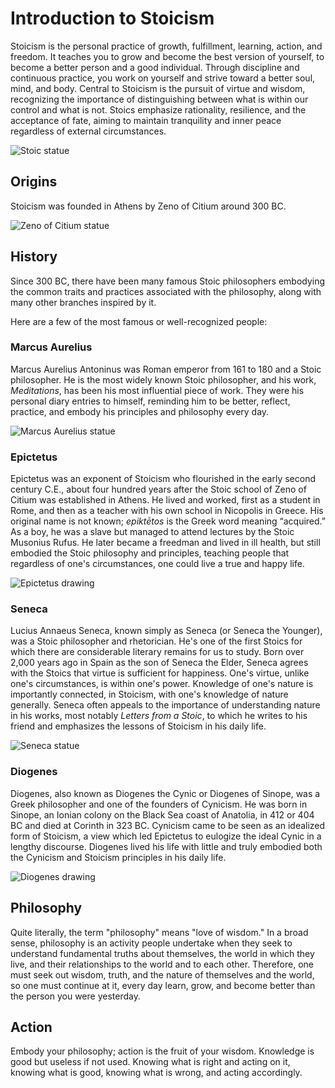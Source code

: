 # Introduction to Stoicism

Stoicism is the personal practice of growth, fulfillment, learning, action, and freedom. 
It teaches you to grow and become the best version of yourself, to become a better person and a good individual. 
Through discipline and continuous practice, you work on yourself and strive toward a better soul, mind, and body. 
Central to Stoicism is the pursuit of virtue and wisdom, recognizing the importance of distinguishing between what is within our control and what is not. 
Stoics emphasize rationality, resilience, and the acceptance of fate, aiming to maintain tranquility and inner peace regardless of external circumstances.

![Stoic statue](../public/assets/stoic-statue.jpg)

## Origins

Stoicism was founded in Athens by Zeno of Citium around 300 BC.

![Zeno of Citium statue](../public/assets/zeno-of-citium.webp)

## History

Since 300 BC, there have been many famous Stoic philosophers embodying the common traits and practices associated with the philosophy, along with many other branches inspired by it.

Here are a few of the most famous or well-recognized people:

### Marcus Aurelius

Marcus Aurelius Antoninus was Roman emperor from 161 to 180 and a Stoic philosopher. 
He is the most widely known Stoic philosopher, and his work, *Meditations*, has been his most influential piece of work. 
They were his personal diary entries to himself, reminding him to be better, reflect, practice, and embody his principles and philosophy every day.

![Marcus Aurelius statue](../public/assets/marcus-aurelius-statue.jpg)

### Epictetus

Epictetus was an exponent of Stoicism who flourished in the early second century C.E., about four hundred years after the Stoic school of Zeno of Citium was established in Athens. 
He lived and worked, first as a student in Rome, and then as a teacher with his own school in Nicopolis in Greece. His original name is not known; *epiktētos* is the Greek word meaning “acquired.” 
As a boy, he was a slave but managed to attend lectures by the Stoic Musonius Rufus. He later became a freedman and lived in ill health, but still embodied the Stoic philosophy and principles, teaching people that regardless of one's circumstances, one could live a true and happy life.

![Epictetus drawing](../public/assets/epictetus-drawing.jpg)

### Seneca

Lucius Annaeus Seneca, known simply as Seneca (or Seneca the Younger), was a Stoic philosopher and rhetorician. 
He's one of the first Stoics for which there are considerable literary remains for us to study. Born over 2,000 years ago in Spain as the son of Seneca the Elder, Seneca agrees with the Stoics that virtue is sufficient for happiness. One's virtue, unlike one's circumstances, is within one's power. 
Knowledge of one's nature is importantly connected, in Stoicism, with one's knowledge of nature generally. 
Seneca often appeals to the importance of understanding nature in his works, most notably *Letters from a Stoic*, to which he writes to his friend and emphasizes the lessons of Stoicism in his daily life.

![Seneca statue](../public/assets/senecaa-statue.jpg)

### Diogenes

Diogenes, also known as Diogenes the Cynic or Diogenes of Sinope, was a Greek philosopher and one of the founders of Cynicism. He was born in Sinope, an Ionian colony on the Black Sea coast of Anatolia, in 412 or 404 BC and died at Corinth in 323 BC.
Cynicism came to be seen as an idealized form of Stoicism, a view which led Epictetus to eulogize the ideal Cynic in a lengthy discourse. Diogenes lived his life with little and truly embodied both the Cynicism and Stoicism principles in his daily life.

![Diogenes drawing](../public/assets/diogenes-drawing.webp)

## Philosophy

Quite literally, the term "philosophy" means "love of wisdom." In a broad sense, philosophy is an activity people undertake when they seek to understand fundamental truths about themselves, the world in which they live, and their relationships to the world and to each other.
Therefore, one must seek out wisdom, truth, and the nature of themselves and the world, so one must continue at it, every day learn, grow, and become better than the person you were yesterday.

## Action

Embody your philosophy; action is the fruit of your wisdom. Knowledge is good but useless if not used. Knowing what is right and acting on it, knowing what is good, knowing what is wrong, and acting accordingly.

